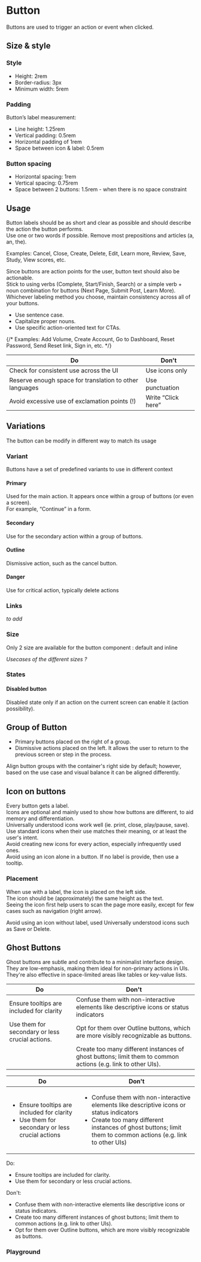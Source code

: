 

<Meta title="Button" of={ButtonStories} />

# Button

Buttons are used to trigger an action or event when clicked.

## Size & style

### Style

- Height: 2rem
- Border-radius: 3px
- Minimum width: 5rem

### Padding

Button’s label measurement:

- Line height: 1.25rem
- Vertical padding: 0.5rem
- Horizontal padding of 1rem
- Space between icon & label: 0.5rem

### Button spacing

- Horizontal spacing: 1rem
- Vertical spacing: 0.75rem
- Space between 2 buttons: 1.5rem - when there is no space constraint

## Usage

Button labels should be as short and clear as possible and should describe the action the button performs.\
Use one or two words if possible. Remove most prepositions and articles (a, an, the).

Examples: Cancel, Close, Create, Delete, Edit, Learn more, Review, Save, Study, View scores, etc.

Since buttons are action points for the user, button text should also be actionable. \
Stick to using verbs (Complete, Start/Finish, Search) or a simple verb + noun combination for buttons (Next Page, Submit Post, Learn More). \
Whichever labeling method you choose, maintain consistency across all of your buttons.

- Use sentence case.
- Capitalize proper nouns.
- Use specific action-oriented text for CTAs.

{/* Examples: Add Volume, Create Account, Go to Dashboard, Reset Password, Send Reset link, Sign in, etc. */}

| Do                                                      | Don't              |
| ------------------------------------------------------- | ------------------ |
| Check for consistent use across the UI                  | Use icons only     |
| Reserve enough space for translation to other languages | Use punctuation    |
| Avoid excessive use of exclamation points (!)           | Write “Click here” |

## Variations

The button can be modify in different way to match its usage

### Variant

Buttons have a set of predefined variants to use in different context

<Story of={ButtonStories.DefaultButtons} />

#### Primary

Used for the main action. It appears once within a group of buttons (or even a screen).  
For example, “Continue” in a form.

<Story of={ButtonStories.Primary} />

#### Secondary

Use for the secondary action within a group of buttons.

<Story of={ButtonStories.Secondary} />

#### Outline

Dismissive action, such as the cancel button.

<Story of={ButtonStories.Outline} />

#### Danger

Use for critical action, typically delete actions

<Story of={ButtonStories.Danger} />

### Links

_to add_

### Size

Only 2 size are available for the button component : default and inline

_Usecases of the different sizes ?_

<Story of={ButtonStories.ButtonSizes} />

### States

#### Disabled button

Disabled state only if an action on the current screen can enable it (action possibility).

<Story of={ButtonStories.ButtonDisabled} />

## Group of Button

- Primary buttons placed on the right of a group.
- Dismissive actions placed on the left. It allows the user to return to the previous screen or step in the process.

Align button groups with the container's right side by default; however, based on the use case and visual balance it can be aligned differently.

<Story of={ButtonStories.SimpleForm} />

## Icon on buttons

Every button gets a label.\
Icons are optional and mainly used to show how buttons are different, to aid memory and differentiation.\
Universally understood icons work well (ie. print, close, play/pause, save).\
Use standard icons when their use matches their meaning, or at least the user's intent.\
Avoid creating new icons for every action, especially infrequently used ones.\
Avoid using an icon alone in a button. If no label is provide, then use a tooltip.

### Placement

When use with a label, the icon is placed on the left side.\
The icon should be (approximately) the same height as the text.  
Seeing the icon first help users to scan the page more easily, except for few cases such as navigation (right arrow).

<Story of={ButtonStories.ButtonsWithIcon} />

Avoid using an icon without label, used Universally understood icons such as Save or Delete.

<Canvas of={ButtonStories.IconButtonWithTooltip} />

## Ghost Buttons

Ghost buttons are subtle and contribute to a minimalist interface design.  
They are low-emphasis, making them ideal for non-primary actions in UIs.  
They're also effective in space-limited areas like tables or key-value lists.

| Do                                              | Don't                                                                                                        |
| ----------------------------------------------- | ------------------------------------------------------------------------------------------------------------ |
| Ensure tooltips are included for clarity        | Confuse them with non-interactive elements like descriptive icons or status indicators                       |
| Use them for secondary or less crucial actions. | Opt for them over Outline buttons, which are more visibly recognizable as buttons.                           |
|                                                 | Create too many different instances of ghost buttons; limit them to common actions (e.g. link to other UIs). |

| Do                                                                                                                | Don't                                                                                                                                                                                                                        |
| ----------------------------------------------------------------------------------------------------------------- | ---------------------------------------------------------------------------------------------------------------------------------------------------------------------------------------------------------------------------- |
| <ul><li>Ensure tooltips are included for clarity</li><li>Use them for secondary or less crucial actions</li></ul> | <ul><li>Confuse them with non-interactive elements like descriptive icons or status indicators</li><li>Create too many different instances of ghost buttons; limit them to common actions (e.g. link to other UIs)</li></ul> |

Do:

- Ensure tooltips are included for clarity.
- Use them for secondary or less crucial actions.

Don't:

- Confuse them with non-interactive elements like descriptive icons or status indicators.
- Create too many different instances of ghost buttons; limit them to common actions (e.g. link to other UIs).
- Opt for them over Outline buttons, which are more visibly recognizable as buttons.

<Story of={ButtonStories.GhostButtons} />

### Playground

<Canvas of={ButtonStories.Playground} withSource />

<Controls of={ButtonStories.Playground} />
